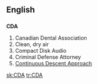 {{see|CdA}}

==English==
==={{initialism}}===
'''CDA'''

#Canadian Dental Association
#Clean, dry air
#Compact Disk Audio
#Criminal Defense Attorney
#[[w:Continuous Descent Approach|Continuous Descent Approach]]

[[sk:CDA]]
[[tr:CDA]]